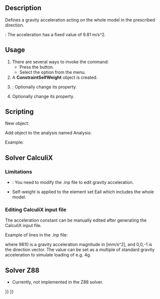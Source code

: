 <languages/>

{{Docnav
|[[FEM_ConstraintCentrif|Constraint centrif]]
|[[FEM_ConstraintInitialTemperature|Constraint initial temperature]]
|[[FEM_Workbench|FEM]]
|IconL=FEM_ConstraintCentrif.svg
|IconR=FEM_ConstraintInitialTemperature.svg
|IconC=Workbench_FEM.svg
}}

{{GuiCommandContainer|
{{GuiCommand
|Name=FEM ConstraintSelfWeight
|MenuLocation=Model → Mechanical Boundary Conditions and Loads → Gravity Load
|Workbenches=[[FEM_Workbench|FEM]]
|SeeAlso=[[FEM_tutorial|FEM tutorial]]
}}
{{GuiCommandFemInfo
|Solvers=CalculiX, Elmer
}}
}}

==Description==

Defines a gravity acceleration acting on the whole model in the prescribed direction.

{{VersionMinus|0.21}}: The acceleration has a fixed value of 9.81 m/s^2.

==Usage==

# There are several ways to invoke the command:
#* Press the {{Button|[[Image:FEM_ConstraintSelfWeight.svg|16px]] [[FEM_ConstraintSelfWeight|Gravity Load]]}} button.
#* Select the {{MenuCommand|Model → Mechanical Boundary Conditions and Loads → [[Image:FEM_ConstraintSelfWeight.svg|16px]] Gravity Load}} option from the menu.
# A '''ConstraintSelfWeight''' object is created.
# {{Version|1.0}}: Optionally change its {{PropertyData|Gravity Acceleration}} property.
# Optionally change its {{PropertyData|Gravity Direction}} property.

==Scripting==

New object:

{{Code|code=
import ObjectsFem
ObjectsFem.makeConstraintSelfWeight(name)
}}

Add object to the analysis named Analysis:

{{Code|code=
App.ActiveDocument.Analysis.Member = App.ActiveDocument.Analysis.Member + [(object)]
}}

Example:

{{Code|code=
import ObjectsFem
selfweight_obj = ObjectsFem.makeConstraintSelfWeight("MySelfWeightObject")
App.ActiveDocument.Analysis.Member = App.ActiveDocument.Analysis.Member + [selfweight_obj]
}}

== Solver CalculiX ==

===Limitations===

*{{VersionMinus|0.21}}: You need to modify the .inp file to edit gravity acceleration.
*Self-weight is applied to the element set Eall which includes the whole model.

===Editing CalculiX input file===

The acceleration constant can be manually edited after generating the CalculiX input file.

Example of lines in the .inp file:

{{Code|code=
*DLOAD
Eall,GRAV,9810,0.0,0.0,-1.0
}}

where 9810 is a gravity acceleration magnitude in [mm/s^2], and 0,0,-1 is the direction vector. The value can be set as a multiple of standard gravity acceleration to simulate loading of e.g. 4g.

== Solver Z88 ==

* Currently, not implemented in the Z88 solver.


{{Docnav
|[[FEM_ConstraintCentrif|Constraint centrif]]
|[[FEM_ConstraintInitialTemperature|Constraint initial temperature]]
|[[FEM_Workbench|FEM]]
|IconL=FEM_ConstraintCentrif.svg
|IconR=FEM_ConstraintInitialTemperature.svg
|IconC=Workbench_FEM.svg
}}

{{FEM Tools navi{{#translation:}}}}
{{Userdocnavi{{#translation:}}}}